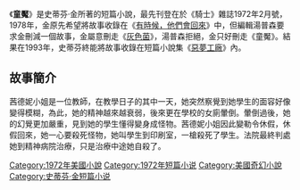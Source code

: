 {{Infobox Book 
|書名      =
童魘|圖像      =
|圖像說明  =
|作者      = [[史蒂芬·金|史蒂芬·金]]
|原名      = Suffer the Little Children|中文書名  = 
童魘|出版地    = {{USA}}
|語言      = [[英語|英語]]
|題材      = [[短篇小說|短篇小說]]<br>[[神秘小說|神秘小說]]
|類型      =
|出版者    = 
|出版日期  = 1972年
}}

《'''童魘'''》是史蒂芬·金所著的短篇小說，最先刊登在於《騎士》雜誌1972年2月號，1978年，金原先希望將故事收錄在《[[有時候，他們會回來|有時候，他們會回來]]》中，但編輯湯普森要求金刪減一個故事，金屬意刪走《[[灰色菌|灰色菌]]》，湯普森拒絕，金只好刪走《童魘》。結果在1993年，史蒂芬終能將故事收錄在短篇小說集《[[惡夢工廠|惡夢工廠]]》內。

==故事簡介==
茜德妮小姐是一位教師，在教學日子的其中一天，她突然察覺到她學生的面容好像變得模糊，為此，她的精神越來越衰弱，後來更在學校的女廁暈倒。暈倒過後，她的幻覺更加嚴重，見到她的學生懂得變身成怪物。茜德妮小姐因此變勒令休假，休假回來，她一心要殺死怪物，她叫學生到印刷室，一槍殺死了學生。法院最終判處她到精神病院治療，只是治療中途她自殺了。
{{惡夢工廠}}

{{史蒂芬·金}}

[[Category:1972年美國小說|Category:1972年美國小說]]
[[Category:1972年短篇小说|Category:1972年短篇小说]]
[[Category:美國奇幻小說|Category:美國奇幻小說]]
[[Category:史蒂芬·金短篇小说|Category:史蒂芬·金短篇小说]]